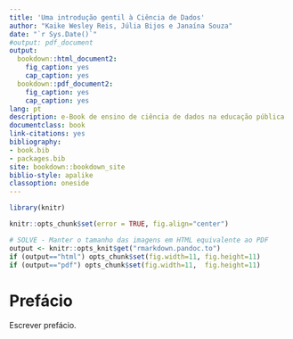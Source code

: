 ```yaml
--- 
title: 'Uma introdução gentil à Ciência de Dados'
author: "Kaike Wesley Reis, Júlia Bijos e Janaína Souza"
date: "`r Sys.Date()`"
#output: pdf_document
output: 
  bookdown::html_document2:
    fig_caption: yes
    cap_caption: yes
  bookdown::pdf_document2:
    fig_caption: yes
    cap_caption: yes
lang: pt
description: e-Book de ensino de ciência de dados na educação pública
documentclass: book
link-citations: yes
bibliography:
- book.bib
- packages.bib
site: bookdown::bookdown_site
biblio-style: apalike
classoption: oneside
---
```


```r
library(knitr)

knitr::opts_chunk$set(error = TRUE, fig.align="center")

# SOLVE - Manter o tamanho das imagens em HTML equivalente ao PDF
output <- knitr::opts_knit$get("rmarkdown.pandoc.to")
if (output=="html") opts_chunk$set(fig.width=11, fig.height=11)
if (output=="pdf") opts_chunk$set(fig.width=11,  fig.height=11)
```


# Prefácio {-}

Escrever prefácio. 





